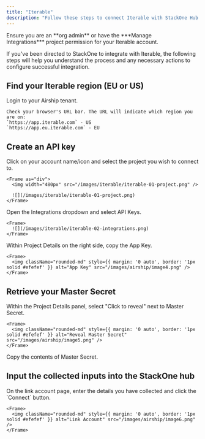 ```yaml
---
title: "Iterable"
description: "Follow these steps to connect Iterable with StackOne Hub successfully."
---
```



<Warning>
  Ensure you are an **org admin** or have the ***Manage Integrations*** project permission for your Iterable account.
</Warning>

If you've been directed to StackOne to integrate with Iterable, the following steps will help you understand the process and any necessary actions to configure successful integration.

## Find your Iterable region (EU or US)

<Steps>
  <Step title="Login to Iterable">
    Login to your Airship tenant.

    Check your browser's URL bar. The URL will indicate which region you are on:
    `https://app.iterable.com` - US
    `https://app.eu.iterable.com` - EU
  </Step>
</Steps>

## Create an API key

<Steps>
  <Step title="Select Project">
    Click on your account name/icon and select the project you wish to connect to.

    <Frame as="div">
      <img width="480px" src="/images/iterable/iterable-01-project.png" />

      ![](/images/iterable/iterable-01-project.png)
    </Frame>
  </Step>

  <Step title="Select API Keys">
    Open the Integrations dropdown and select API Keys.

    <Frame>
      ![](/images/iterable/iterable-02-integrations.png)
    </Frame>
  </Step>

  <Step title="Copy App Key">
    Within Project Details on the right side, copy the App Key.

    <Frame>
      <img className="rounded-md" style={{ margin: '0 auto', border: '1px solid #efefef' }} alt="App Key" src="/images/airship/image4.png" />
    </Frame>
  </Step>
</Steps>

## Retrieve your Master Secret

<Steps>
  <Step title="Reveal Master Secret">
    Within the Project Details panel, select "Click to reveal" next to Master Secret.

    <Frame>
      <img className="rounded-md" style={{ margin: '0 auto', border: '1px solid #efefef' }} alt="Reveal Master Secret" src="/images/airship/image5.png" />
    </Frame>
  </Step>

  <Step title="Copy Master Secret">
    Copy the contents of Master Secret.
  </Step>
</Steps>

## Input the collected inputs into the StackOne hub

<Steps>
  <Step title="Enter the Details">
    On the link account page, enter the details you have collected and click the `Connect` button.

    <Frame>
      <img className="rounded-md" style={{ margin: '0 auto', border: '1px solid #efefef' }} alt="Link Account" src="/images/airship/image6.png" />
    </Frame>
  </Step>
</Steps>

<IntegrationFooter />